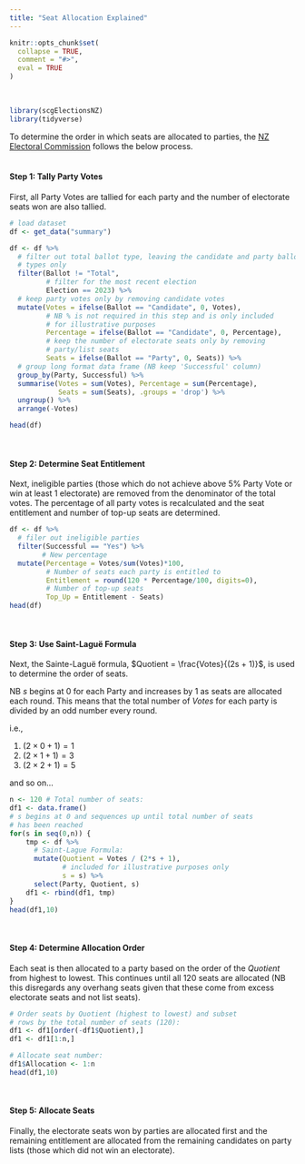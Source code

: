 ```yaml
---
title: "Seat Allocation Explained"
---
```

```{=html}
<style>
  .content p {
    margin-top: 30px !important;
  }

  details {
    margin-bottom: 40px;
  }
</style>
```
```r
knitr::opts_chunk$set(
  collapse = TRUE,
  comment = "#>",
  eval = TRUE
)
```
<br>
```r
library(scgElectionsNZ)
library(tidyverse)
```
To determine the order in which seats are allocated to parties, the [NZ Electoral Commission](https://electionresults.govt.nz/electionresults_2023/statistics/sainte-lague-formula.html) follows the below process.
<br>
<br>

#### Step 1: Tally Party Votes
First, all Party Votes are tallied for each party and the number of electorate seats won are also tallied.
```r
# load dataset
df <- get_data("summary")

df <- df %>%
  # filter out total ballot type, leaving the candidate and party ballor
  # types only
  filter(Ballot != "Total",
         # filter for the most recent election
         Election == 2023) %>%
  # keep party votes only by removing candidate votes
  mutate(Votes = ifelse(Ballot == "Candidate", 0, Votes),
         # NB % is not required in this step and is only included
         # for illustrative purposes
         Percentage = ifelse(Ballot == "Candidate", 0, Percentage),
         # keep the number of electorate seats only by removing
         # party/list seats
         Seats = ifelse(Ballot == "Party", 0, Seats)) %>%
  # group long format data frame (NB keep 'Successful' column)
  group_by(Party, Successful) %>%
  summarise(Votes = sum(Votes), Percentage = sum(Percentage),
            Seats = sum(Seats), .groups = 'drop') %>%
  ungroup() %>%
  arrange(-Votes)

head(df)
```
<br>

#### Step 2: Determine Seat Entitlement
Next, ineligible parties (those which do not achieve above 5% Party Vote or win at least 1 electorate) are removed from the denominator of the total votes. The percentage of all party votes is recalculated and the seat entitlement and number of top-up seats are determined.
```r
df <- df %>%
  # filer out ineligible parties
  filter(Successful == "Yes") %>%
        # New percentage
  mutate(Percentage = Votes/sum(Votes)*100,
         # Number of seats each party is entitled to
         Entitlement = round(120 * Percentage/100, digits=0),
         # Number of top-up seats
         Top_Up = Entitlement - Seats)
head(df)
```
<br>

#### Step 3: Use Saint-Lagu&#235; Formula
Next, the Sainte-Lagu&#235; formula, $Quotient = \frac{Votes}{(2s + 1)}$, is used to determine the order of seats.

NB $s$ begins at 0 for each Party and increases by 1 as seats are allocated each round. This means that the total number of $Votes$ for each party is divided by an odd number every round.

i.e.,

1. $(2 \times 0 + 1) = 1$
2. $(2 \times 1 + 1) = 3$
3. $(2 \times 2 + 1) = 5$

and so on...
```r
n <- 120 # Total number of seats:
df1 <- data.frame()
# s begins at 0 and sequences up until total number of seats
# has been reached
for(s in seq(0,n)) {
    tmp <- df %>%
      # Saint-Lague Formula:
      mutate(Quotient = Votes / (2*s + 1),
             # included for illustrative purposes only
             s = s) %>%
      select(Party, Quotient, s)
    df1 <- rbind(df1, tmp)
}
head(df1,10)
```
<br>

#### Step 4: Determine Allocation Order
Each seat is then allocated to a party based on the order of the $Quotient$ from highest to lowest. This continues until all 120 seats are allocated (NB this disregards any overhang seats given that these come from excess electorate seats and not list seats).
```r
# Order seats by Quotient (highest to lowest) and subset
# rows by the total number of seats (120):
df1 <- df1[order(-df1$Quotient),]
df1 <- df1[1:n,]

# Allocate seat number:
df1$Allocation <- 1:n
head(df1,10)
```
<br>

#### Step 5: Allocate Seats
Finally, the electorate seats won by parties are allocated first and the remaining entitlement are allocated from the remaining candidates on party lists (those which did not win an electorate).
```r

```